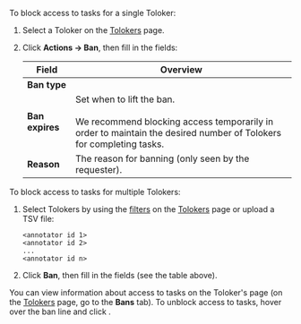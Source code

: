 
To block access to tasks for a single Toloker:

1. Select a Toloker on the [Tolokers](https://platform.toloka.ai/requester/workers) page.

1. Click **Actions → Ban**, then fill in the fields:

    Field | Overview
    ----- | -----
    **Ban type** | <BanGuideTable1/>
    **Ban expires** | Set when to lift the ban.<br/><br/>We recommend blocking access temporarily in order to maintain the desired number of Tolokers for completing tasks.
    **Reason** | The reason for banning (only seen by the requester).

To block access to tasks for multiple Tolokers:

1. Select Tolokers by using the [filters](/docs/glossary#filters) on the [Tolokers](https://platform.toloka.ai/requester/workers) page or upload a TSV file:

    ```plaintext
    <annotator id 1>
    <annotator id 2>
    ...
    <annotator id n>
    ```

1. Click **Ban**, then fill in the fields (see the table above).

You can view information about access to tasks on the Toloker's page (on the [Tolokers](https://platform.toloka.ai/requester/workers) page, go to the **Bans** tab). To unblock access to tasks, hover over the ban line and click <img src="https://tlkfrontprod.azureedge.net/portal-production/static/uploaded/images/1675425193044/1675425193044_original_svg.svg" alt="" />.

